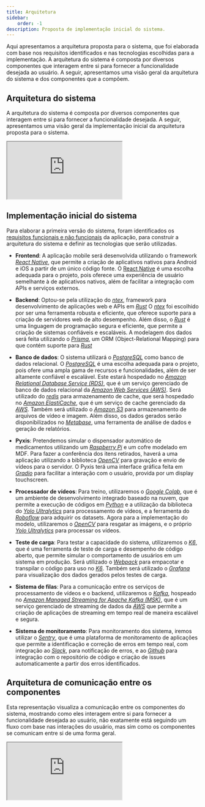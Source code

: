 ```yaml
---
title: Arquitetura
sidebar:
    order: -1
description: Proposta de implementação inicial do sistema.
---
```


Aqui apresentamos a arquitetura proposta para o sistema, que foi elaborada com base nos requisitos identificados e nas tecnologias escolhidas para a implementação. A arquitetura do sistema é composta por diversos componentes que interagem entre si para fornecer a funcionalidade desejada ao usuário. A seguir, apresentamos uma visão geral da arquitetura do sistema e dos componentes que a compõem.

## Arquitetura do sistema

A arquitetura do sistema é composta por diversos componentes que interagem entre si para fornecer a funcionalidade desejada. A seguir, apresentamos uma visão geral da implementação inicial da arquitetura proposta para o sistema.

<iframe style={{ border: 'none', height: '450px', width: '800px' }} src="https://whimsical.com/embed/4HMkJ3Q4zUPnk7gNcFxp1t@NKBbAEvLSvAFTLfKviNLCDVWKkQvara5w"></iframe>

## Implementação inicial do sistema

Para elaborar a primeira versão do sistema, foram identificados os [requisitos funcionais e não funcionais](/2024-1B-T02-EC10-G03/sprint-1/system/requirements/) da aplicação, para construir a arquitetura do sistema e definir as tecnologias que serão utilizadas.

-   **Frontend**: A aplicação mobile será desenvolvida utilizando o framework [_React Native_](https://reactnative.dev/), que permite a criação de aplicativos nativos para Android e iOS a partir de um único código fonte. O [React Native](https://reactnative.dev/) é uma escolha adequada para o projeto, pois oferece uma experiência de usuário semelhante à de aplicativos nativos, além de facilitar a integração com APIs e serviços externos.

-   **Backend**: Optou-se pela utilização do [_ntex_](https://ntex.rs/), framework para desenvolvimento de aplicações web e APIs em [_Rust_](https://www.rust-lang.org/) O [_ntex_](https://ntex.rs/) foi escolhido por ser uma ferramenta robusta e eficiente, que oferece suporte para a criação de servidores web de alto desempenho. Além disso, o [_Rust_](https://www.rust-lang.org/) é uma linguagem de programação segura e eficiente, que permite a criação de sistemas confiáveis e escaláveis. A modelagem dos dados será feita utilizando o [_Prisma_](https://www.prisma.io/), um ORM (Object-Relational Mapping) para que contém suporte para [_Rust_](https://www.rust-lang.org/)

-   **Banco de dados**: O sistema utilizará o [_PostgreSQL_](https://www.postgresql.org/) como banco de dados relacional. O [_PostgreSQL_](https://www.postgresql.org/) é uma escolha adequada para o projeto, pois ofere uma ampla gama de recursos e funcionalidades, além de ser altamente confiável e escalável. Este estará hospedado no [_Amazon Relational Database Service (RDS)_](https://aws.amazon.com/pt/rds/), que é um serviço gerenciado de banco de dados relacional da [_Amazon Web Services (AWS)_](https://aws.amazon.com/). Será utilizado do [_redis_](https://redis.io/) para armazenamento de cache, que será hospedado no [_Amazon ElastiCache_](https://aws.amazon.com/pt/elasticache/), que é um serviço de cache gerenciado da [_AWS_](https://aws.amazon.com/). Também será utilizado o [_Amazon S3_](https://aws.amazon.com/pt/s3/) para armazenamento de arquivos de vídeo e imagem. Além disso, os dados gerados serão disponibilizados no [_Metabase_](https://www.metabase.com/), uma ferramenta de análise de dados e geração de relatórios.

-   **Pyxis**: Pretendemos simular o dispensador automático de medicamentos utilizando um [_Raspberry Pi_](https://www.raspberrypi.com/products/raspberry-pi-5/) e um cofre modelado em MDF. Para fazer a conferência dos itens retirados, haverá a uma aplicação utilizando a biblioteca [_OpenCV_](https://opencv.org/) para gravação e envio de vídeos para o servidor. O Pyxis terá uma interface gráfica feita em [_Gradio_](https://www.gradio.app/) para facilitar a interação com o usuário, provida por um display touchscreen.

-   **Processador de vídeos**: Para treino, utilizaremos o [_Google Colab_](https://colab.research.google.com/), que é um ambiente de desenvolvimento integrado baseado na nuvem, que permite a execução de códigos em [_Python_](https://www.python.org/) e a utilização da biblioteca do [_Yolo Ultralytics_](https://docs.ultralytics.com/) para processamento de vídeos, e a ferramenta do [_Roboflow_](https://roboflow.com/) para adquirir os datasets. Agora para a implementação do modelo, utilizaremos o [_OpenCV_](https://opencv.org/) para resgatar as imágens, e o próprio [_Yolo Ultralytics_](https://docs.ultralytics.com/) para processar os vídeos.

-   **Teste de carga**: Para testar a capacidade do sistema, utilizaremos o [_K6_](https://k6.io/), que é uma ferramenta de teste de carga e desempenho de código aberto, que permite simular o comportamento de usuários em um sistema em produção. Será utilizado o [_Webpack_](https://webpack.js.org/) para empacotar e transpilar o código para uso no [_K6_](https://k6.io/). Também será utilizado o [_Grafana_](https://grafana.com/) para visualização dos dados gerados pelos testes de carga.

-   **Sistema de filas**: Para a comunicação entre os serviços de processamento de vídeos e o backend, utilizaremos o [_Kafka_](https://kafka.apache.org/), hospeado no [_Amazon Managed Streaming for Apache Kafka (MSK)_](https://aws.amazon.com/pt/msk/), que é um serviço gerenciado de streaming de dados da [_AWS_](https://aws.amazon.com/) que permite a criação de aplicações de streaming em tempo real de maneira escalável e segura.

-   **Sistema de monitoramento**: Para monitoramento dos sistema, iremos utilizar o [_Sentry_](https://sentry.io/), que é uma plataforma de monitoramento de aplicações que permite a identificação e correção de erros em tempo real, com integração ao [_Slack_](https://slack.com/), para notificação de erros, e ao [_Github_](https://github.com/) para integração com o repositório de código e criação de issues automaticamente a partir dos erros identificados.

## Arquitetura de comunicação entre os componentes

Esta representação visualiza a comunicação entre os componentes do sistema, mostrando como eles interagem entre si para fornecer a funcionalidade desejada ao usuário, não exatamente está seguindo um fluxo com base nas interações do usuário, mas sim como os componentes se comunicam entre si de uma forma geral.

<iframe style={{ border: 'none', height: '450px', width: '800px' }} src="https://whimsical.com/embed/XhQz4Zs8zsh8rCvnSY8Y1e@LUSUr8hW5sUTMjdk5d"></iframe>
